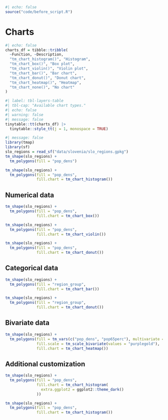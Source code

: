 ```r
#| echo: false
source("code/before_script.R")
```

# Charts {#sec-charts}

```r
#| echo: false
charts_df = tibble::tribble(
  ~Function, ~Description,
  "tm_chart_histogram()", "Histogram",
  "tm_chart_box()", "Box plot",
  "tm_chart_violin()", "Violin plot",
  "tm_chart_bar()", "Bar chart",
  "tm_chart_donut()", "Donut chart",
  "tm_chart_heatmap()", "Heatmap",
  "tm_chart_none()", "No chart"
)
```

```r
#| label: tbl-layers-table
#| tbl-cap: "Available chart types."
#| echo: false
#| warning: false
#| message: false
tinytable::tt(charts_df) |>
  tinytable::style_tt(j = 1, monospace = TRUE)
```

```r
#| message: false
library(tmap)
library(sf)
slo_regions = read_sf("data/slovenia/slo_regions.gpkg")
tm_shape(slo_regions) +
  tm_polygons(fill = "pop_dens")
```

```r
tm_shape(slo_regions) +
  tm_polygons(fill = "pop_dens",
              fill.chart = tm_chart_histogram())
```

<!-- mention positioning -->

## Numerical data

```r
tm_shape(slo_regions) +
  tm_polygons(fill = "pop_dens",
              fill.chart = tm_chart_box())
```

```r
tm_shape(slo_regions) +
  tm_polygons(fill = "pop_dens",
              fill.chart = tm_chart_violin())
```

```r
tm_shape(slo_regions) +
  tm_polygons(fill = "pop_dens",
              fill.chart = tm_chart_donut())
```

## Categorical data

```r
tm_shape(slo_regions) +
  tm_polygons(fill = "region_group",
              fill.chart = tm_chart_bar())
```

```r
tm_shape(slo_regions) +
  tm_polygons(fill = "region_group",
              fill.chart = tm_chart_donut())
```

## Bivariate data

```r
tm_shape(slo_regions) +
  tm_polygons(fill = tm_vars(c("pop_dens", "pop65perc"), multivariate = TRUE),
              fill.scale = tm_scale_bivariate(values = "purplegold"),
              fill.chart = tm_chart_heatmap())
```

## Additional customization

<!-- with ggplot2 package and/or book reference -->

```r
tm_shape(slo_regions) +
  tm_polygons(fill = "pop_dens",
              fill.chart = tm_chart_histogram(
                extra.ggplot2 = ggplot2::theme_dark()
              ))
```

```r
tm_shape(slo_regions) +
  tm_polygons(fill = "pop_dens",
              fill.chart = tm_chart_histogram())
```
